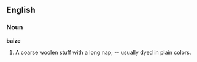 ==English==

===Noun===

'''baize'''

#A coarse woolen stuff with a long nap; -- usually dyed in plain colors.